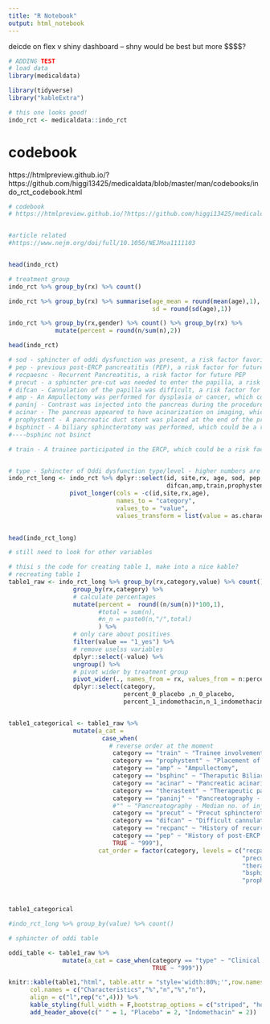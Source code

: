 ```yaml
---
title: "R Notebook"
output: html_notebook
---
```




deicde on flex v shiny dashboard -- shny would be best but more $$$$?


```r
# ADDING TEST
# load data
library(medicaldata)

library(tidyverse)
library("kableExtra")

# this one looks good!
indo_rct <- medicaldata::indo_rct

```

# codebook
https://htmlpreview.github.io/?https://github.com/higgi13425/medicaldata/blob/master/man/codebooks/indo_rct_codebook.html

```r
# codebook
# https://htmlpreview.github.io/?https://github.com/higgi13425/medicaldata/blob/master/man/codebooks/indo_rct_codebook.html


#article related
#https://www.nejm.org/doi/full/10.1056/NEJMoa1111103



```


```r

head(indo_rct)

```



```r

# treatment group
indo_rct %>% group_by(rx) %>% count()

```




```r


indo_rct %>% group_by(rx) %>% summarise(age_mean = round(mean(age),1),
                                        sd = round(sd(age),1))

```

```r


indo_rct %>% group_by(rx,gender) %>% count() %>% group_by(rx) %>%
             mutate(percent = round(n/sum(n),2)) 

```




```r

head(indo_rct)

```




```r
# sod - sphincter of oddi dysfunction was present, a risk factor favoring post-ERCP pancreatitis
# pep - previous post-ERCP pancreatitis (PEP), a risk factor for future PEP
# recpaesnc - Recurrent Pancreatitis, a risk factor for future PEP
# precut - a sphincter pre-cut was needed to enter the papilla, a risk factor for PEP
# difcan - Cannulation of the papilla was difficult, a risk factor for PEP
# amp - An Ampullectomy was performed for dysplasia or cancer, which could be a risk factor for PEP
# paninj - Contrast was injected into the pancreas during the procedure, a risk factor for PEP
# acinar - The pancreas appeared to have acinarization on imaging, which could be a risk factor for PEP
# prophystent - A pancreatic duct stent was placed at the end of the procedure per the judgement of the endoscopist (more often in high-risk cases), a potential protective effect against PEP
# bsphinct - A biliary sphincterotomy was performed, which could be a risk factor for PEP
#----bsphinc not bsinct

# train - A trainee participated in the ERCP, which could be a risk factor for PEP


# type - Sphincter of Oddi dysfunction type/level - higher numbers are more severe with greater association with PEP
indo_rct_long <- indo_rct %>% dplyr::select(id, site,rx, age, sod, pep,recpanc,precut,
                                            difcan,amp,train,prophystent,acinar,paninj,bsphinc,therastent) %>%
                 pivot_longer(cols = -c(id,site,rx,age),
                              names_to = "category", 
                              values_to = "value",
                              values_transform = list(value = as.character))
     

head(indo_rct_long)   
```









```r

# still need to look for other variables

# thisi s the code for creating table 1, make into a nice kable?
# recreating table 1
table1_raw <- indo_rct_long %>% group_by(rx,category,value) %>% count() %>%
                  group_by(rx,category) %>%
                  # calculate percentages
                  mutate(percent =  round((n/sum(n))*100,1),
                         #total = sum(n),
                         #n_n = paste0(n,"/",total)
                         ) %>%
                  # only care about positives
                  filter(value == "1_yes") %>%
                  # remove uselss variables
                  dplyr::select(-value) %>%
                  ungroup() %>%
                  # pivot wider by treatment group
                  pivot_wider(., names_from = rx, values_from = n:percent) %>%
                  dplyr::select(category,
                                percent_0_placebo ,n_0_placebo,
                                percent_1_indomethacin,n_1_indomethacin)


table1_categorical <- table1_raw %>%
                  mutate(a_cat = 
                          case_when(
                            # reverse order at the moment
                             category == "train" ~ "Trainee involvement in ECRP",
                             category == "prophystent" ~ "Placement of Pancreatic Stent",
                             category == "amp" ~ "Ampullectomy",
                             category == "bsphinc" ~ "Theraputic Biliary Sphincterotomy",
                             category == "acinar" ~ "Pancreatic acinarisation",
                             category == "therastent" ~ "Therapeutic pancreatic schinterotomt",
                             category == "paninj" ~ "Pancreatography - Patients",
                             #"" ~ "Pancreatography - Median no. of injections of contrast agent into pancreatic duct",
                             category == "precut" ~ "Precut sphincterotomy",
                             category == "difcan" ~ "Difficult cannulation (> 8 attempts)",
                             category == "recpanc" ~ "History of recurrent pancreatitis",
                             category == "pep" ~ "History of post-ERCP pancreatitis",
                             TRUE ~ "999"),
                         cat_order = factor(category, levels = c("recpanc","difcan",
                                                                 "precut","paninj",
                                                                 "therastent","acinar",
                                                                 "bsphinc","amp",
                                                                 "prophystent","train")))



table1_categorical

#indo_rct_long %>% group_by(value) %>% count()

```


```r

# sphincter of oddi table

oddi_table <- table1_raw %>% 
               mutate(a_cat = case_when(category == "type" ~ "Clinical Definition of sphincter of Oddi dysfunction",
                                        TRUE ~ "999"))

```




```r


knitr::kable(table1,"html", table.attr = "style='width:80%;'",row.names = F,
      col.names = c("Characteristics","%","n","%","n"),
      align = c("l",rep("c",4))) %>%
      kable_styling(full_width = F,bootstrap_options = c("striped", "hover"), font_size = 10) %>%
      add_header_above(c(" " = 1, "Placebo" = 2, "Indomethacin" = 2))


```


































